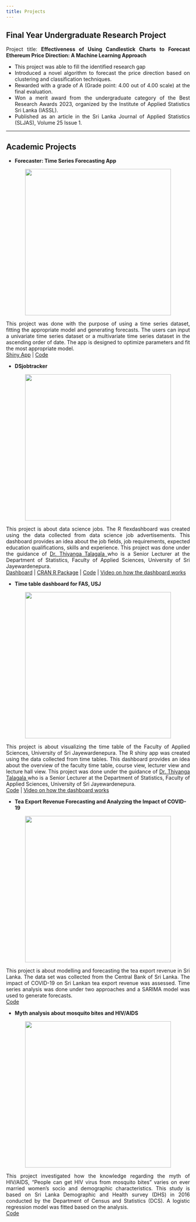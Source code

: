 ```yaml
---
title: Projects
---
```


## Final Year Undergraduate Research Project

::: {style="text-align: justify;"}
Project title: **Effectiveness of Using Candlestick Charts to Forecast Ethereum Price Direction: A Machine Learning Approach**

* This project was able to fill the identified research gap <br>
* Introduced a novel algorithm to forecast the price direction based on clustering and classification techniques. <br> 
* Rewarded with a grade of A (Grade point: 4.00 out of 4.00 scale) at the final evaluation. <br> 
* Won a merit award from the undergraduate category of the Best Research Awards 2023, organized by the Institute of Applied Statistics Sri Lanka (IASSL). <br> 
* Published as an article in the Sri Lanka Journal of Applied Statistics (SLJAS), Volume 25 Issue 1.
:::
----

## Academic Projects

* **Forecaster: Time Series Forecasting App**

::: {style="text-align: justify;"}
::: {layout-ncol=2}

![](image_forecaster.png){width=400 height=400 style="display:block;margin-left:auto;margin-right:auto;"}

This project was done with the purpose of using a time series dataset, fitting the appropriate model and generating forecasts. The users can input a univariate time series dataset or a multivariate time series dataset in the ascending order of date. The app is designed to optimize parameters and fit the most appropriate model. <br> 
<a href="https://menashasenanayaka.shinyapps.io/forecaster_shinyapp/">Shiny App</a> | <a href="https://github.com/menashabs/Forecaster_ShinyApp">Code</a> 

:::
:::

* **DSjobtracker**

::: {style="text-align: justify;"}
::: {layout-ncol=2}

![](image_dsjobtracker.jpg){width=400 height=400 style="display:block;margin-left:auto;margin-right:auto;"}

This project is about data science jobs. The R flexdashboard was created using the data collected from data science job advertisements. This dashboard provides an idea about the job fields, job requirements, expected education qualifications, skills and experience. This project was done under the guidance of <a href="https://thiyanga.netlify.app/" target="_blank">Dr. Thiyanga Talagala </a> who is a Senior Lecturer at the Department of Statistics, Faculty of Applied Sciences, University of Sri Jayewardenepura. <br>
<a href="https://thiyangt.github.io/dsjobtraker_dashboard_mc/#overview" target="_blank">Dashboard</a> | <a href="https://cran.r-project.org/web/packages/DSjobtracker/index.html" target="_blank">CRAN R Package</a> | <a href="https://github.com/thiyangt/dsjobtraker_dashboard_mc" target="_blank">Code</a> | <a href="https://drive.google.com/file/d/17qpwxhxQnC5RdCmJbfNVzTTRxKAaBCBQ/view?usp=drive_link" target="_blank">Video on how the dashboard works</a><br>

:::
:::

* **Time table dashboard for FAS, USJ**

::: {style="text-align: justify;"}
::: {layout-ncol=2}

![](image_timetable.png){width=400 height=400 style="display:block;margin-left:auto;margin-right:auto;"}

This project is about visualizing the time table of the Faculty of Applied Sciences, University of Sri Jayewardenepura. The R shiny app was created using the data collected from time tables. This dashboard provides an idea about the overview of the faculty time table, course view, lecturer view and lecture hall view. This project was done under the guidance of <a href="https://thiyanga.netlify.app/" target="_blank">Dr. Thiyanga Talagala </a> who is a Senior Lecturer at the Department of Statistics, Faculty of Applied Sciences, University of Sri Jayewardenepura. <br>
<a href="https://github.com/menashabs/FAS_2nd_Semester_Timetable_Visualization" target="_blank">Code</a> | <a href="https://drive.google.com/file/d/1MRinbyd_QaJyXqcoUwE0MwYNWq6mFlB7/view?usp=sharing" target="_blank">Video on how the dashboard works</a><br>

:::
:::

* **Tea Export Revenue Forecasting and Analyzing the Impact of COVID-19** 

::: {style="text-align: justify;"}
::: {layout-ncol=2}

![](image_teaexportrevenue.png){width=400 height=400 style="display:block;margin-left:auto;margin-right:auto;"}

This project is about modelling and forecasting the tea export revenue in Sri Lanka. The data set was collected from the Central Bank of Sri Lanka. The impact of COVID-19 on Sri Lankan tea export revenue was assessed. Time series analysis was done under two approaches and a SARIMA model was used to generate forecasts. <br>
<a href="https://github.com/menashabs/TeaExportRevenue_Analysis" target="_blank">Code</a><br>

:::
:::

* **Myth analysis about mosquito bites and HIV/AIDS**

::: {style="text-align: justify;"}
::: {layout-ncol=2}

![](image_mythanalysis.jpg){width=400 height=400 style="display:block;margin-left:auto;margin-right:auto;"}

This project investigated how the knowledge regarding the myth of HIV/AIDS, “People can get HIV virus from mosquito bites” varies on ever married women’s socio and demographic characteristics. This study is based on Sri Lanka Demographic and Health survey (DHS) in 2016 conducted by the Department of Census and Statistics (DCS). A logistic regression model was fitted based on the analysis. <br>
<a href="https://github.com/menashabs/MosquitoBiteMyth_Analysis" target="_blank">Code</a><br>

:::
:::


